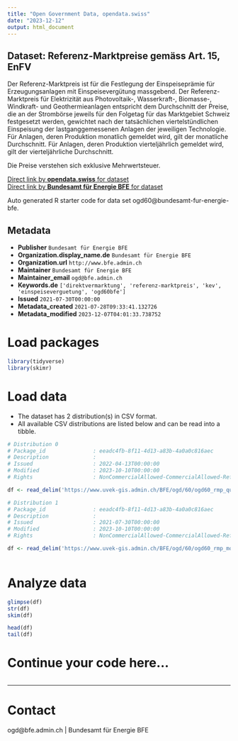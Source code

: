 ```yaml
---
title: "Open Government Data, opendata.swiss"
date: "2023-12-12"
output: html_document
---
```


## Dataset: Referenz-Marktpreise gemäss Art. 15, EnFV

Der Referenz-Marktpreis ist für die Festlegung der Einspeiseprämie für Erzeugungsanlagen mit Einspeisevergütung massgebend. Der Referenz-Marktpreis für Elektrizität aus Photovoltaik-, Wasserkraft-, Biomasse-, Windkraft- und Geothermieanlagen entspricht dem Durchschnitt der Preise, die an der Strombörse jeweils für den Folgetag für das Marktgebiet Schweiz festgesetzt werden, gewichtet nach der tatsächlichen viertelstündlichen Einspeisung der lastganggemessenen Anlagen der jeweiligen Technologie. Für Anlagen, deren Produktion monatlich gemeldet wird, gilt der monatliche Durchschnitt. Für Anlagen, deren Produktion vierteljährlich gemeldet wird, gilt der vierteljährliche Durchschnitt.

Die Preise verstehen sich exklusive Mehrwertsteuer.

[Direct link by **opendata.swiss** for dataset](https://opendata.swiss/de/dataset/referenz-marktpreise-gemass-art-15-enfv)<br>
[Direct link by **Bundesamt für Energie BFE** for dataset](https://www.bfe.admin.ch/kev)

Auto generated R starter code for data set ogd60@bundesamt-fur-energie-bfe.

## Metadata

- **Publisher** `Bundesamt für Energie BFE`
- **Organization.display_name.de** `Bundesamt für Energie BFE`
- **Organization.url** `http://www.bfe.admin.ch`
- **Maintainer** `Bundesamt für Energie BFE`
- **Maintainer_email** `ogd@bfe.admin.ch`
- **Keywords.de** `['direktvermarktung', 'referenz-marktpreis', 'kev', 'einspeiseverguetung', 'ogd60bfe']`
- **Issued** `2021-07-30T00:00:00`
- **Metadata_created** `2021-07-28T09:33:41.132726`
- **Metadata_modified** `2023-12-07T04:01:33.738752`


# Load packages

```r

library(tidyverse)
library(skimr)

```

# Load data

-   The dataset has 2 distribution(s) in CSV format.
-   All available CSV distributions are listed below and can be read into a tibble.

```r

# Distribution 0
# Package_id               : eeadc4fb-8f11-4d13-a83b-4a0a0c816aec
# Description              : 
# Issued                   : 2022-04-13T00:00:00
# Modified                 : 2023-10-10T00:00:00
# Rights                   : NonCommercialAllowed-CommercialAllowed-ReferenceRequired

df <- read_delim('https://www.uvek-gis.admin.ch/BFE/ogd/60/ogd60_rmp_quartalspreise.csv')

# Distribution 1
# Package_id               : eeadc4fb-8f11-4d13-a83b-4a0a0c816aec
# Description              : 
# Issued                   : 2021-07-30T00:00:00
# Modified                 : 2023-10-10T00:00:00
# Rights                   : NonCommercialAllowed-CommercialAllowed-ReferenceRequired

df <- read_delim('https://www.uvek-gis.admin.ch/BFE/ogd/60/ogd60_rmp_monatspreise.csv')



```

# Analyze data

```r

glimpse(df)
str(df)
skim(df)

head(df)
tail(df)

```

# Continue your code here...

```r

```

------------------------------------------------------------------------

# Contact

ogd@bfe.admin.ch | Bundesamt für Energie BFE
